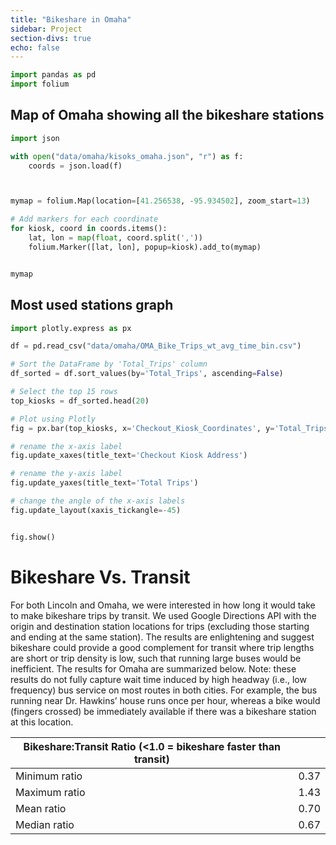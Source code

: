 ```yaml
---
title: "Bikeshare in Omaha"
sidebar: Project
section-divs: true
echo: false
---
```

```python
import pandas as pd
import folium


```


## Map of Omaha showing all the bikeshare stations

```python
import json

with open("data/omaha/kisoks_omaha.json", "r") as f:
    coords = json.load(f)



mymap = folium.Map(location=[41.256538, -95.934502], zoom_start=13)

# Add markers for each coordinate
for kiosk, coord in coords.items():
    lat, lon = map(float, coord.split(','))
    folium.Marker([lat, lon], popup=kiosk).add_to(mymap)


mymap


```

## Most used stations graph

```python
import plotly.express as px

df = pd.read_csv("data/omaha/OMA_Bike_Trips_wt_avg_time_bin.csv")

# Sort the DataFrame by 'Total_Trips' column
df_sorted = df.sort_values(by='Total_Trips', ascending=False)

# Select the top 15 rows
top_kiosks = df_sorted.head(20)

# Plot using Plotly
fig = px.bar(top_kiosks, x='Checkout_Kiosk_Coordinates', y='Total_Trips',)

# rename the x-axis label
fig.update_xaxes(title_text='Checkout Kiosk Address')

# rename the y-axis label
fig.update_yaxes(title_text='Total Trips')

# change the angle of the x-axis labels
fig.update_layout(xaxis_tickangle=-45)


fig.show()


```

# Bikeshare Vs. Transit
For both Lincoln and Omaha, we were interested in how long it would take to make bikeshare trips by transit. We used Google Directions API with the origin and destination station locations for trips (excluding those starting and ending at the same station). The results are enlightening and suggest bikeshare could provide a good complement for transit where trip lengths are short or trip density is low, such that running large buses would be inefficient. The results for Omaha are summarized below. Note: these results do not fully capture wait time induced by high headway (i.e., low frequency) bus service on most routes in both cities. For example, the bus running near Dr. Hawkins' house runs once per hour, whereas a bike would (fingers crossed) be immediately available if there was a bikeshare station at this location.

| Bikeshare:Transit Ratio  (<1.0 = bikeshare faster than transit) |
|-------------------------|------|
| Minimum ratio           | 0.37 |
| Maximum ratio           | 1.43 |
| Mean ratio              | 0.70 |
| Median ratio            | 0.67 |
